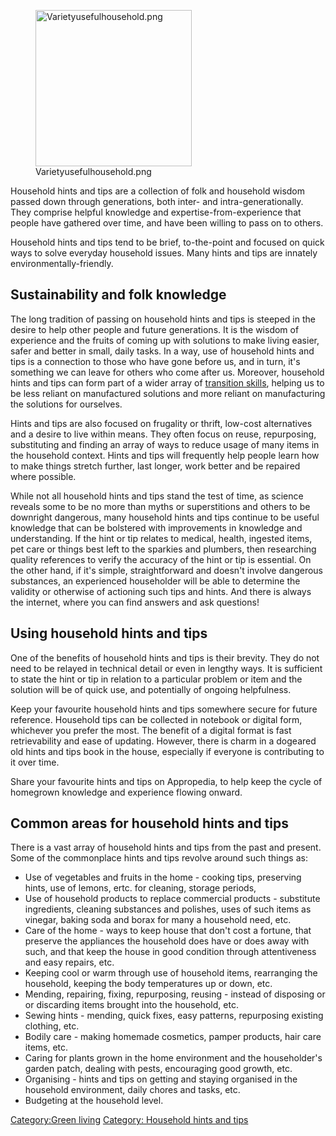 [[File:Varietyusefulhousehold.png|center|250px]]

Household hints and tips are a collection of folk and household wisdom passed down through generations, both inter- and intra-generationally. They comprise helpful knowledge and expertise-from-experience that people have gathered over time, and have been willing to pass on to others. 

Household hints and tips tend to be brief, to-the-point and focused on quick ways to solve everyday household issues. Many hints and tips are innately environmentally-friendly.

== Sustainability and folk knowledge ==
The long tradition of passing on household hints and tips is steeped in the desire to help other people and future generations. It is the wisdom of experience and the fruits of coming up with solutions to make living easier, safer and better in small, daily tasks. In a way, use of household hints and tips is a connection to those who have gone before us, and in turn, it's something we can leave for others who come after us. Moreover, household hints and tips can form part of a wider array of [[transition skills]], helping us to be less reliant on manufactured solutions and more reliant on manufacturing the solutions for ourselves.

Hints and tips are also focused on frugality or thrift, low-cost alternatives and a desire to live within means. They often focus on reuse, repurposing, substituting and finding an array of ways to reduce usage of many items in the household context. Hints and tips will frequently help people learn how to make things stretch further, last longer, work better and be repaired where possible.

While not all household hints and tips stand the test of time, as science reveals some to be no more than myths or superstitions and others to be downright dangerous, many household hints and tips continue to be useful knowledge that can be bolstered with improvements in knowledge and understanding. If the hint or tip relates to medical, health, ingested items, pet care or things best left to the sparkies and plumbers, then researching quality references to verify the accuracy of the hint or tip is essential. On the other hand, if it's simple, straightforward and doesn't involve dangerous substances, an experienced householder will be able to determine the validity or otherwise of actioning such tips and hints. And there is always the internet, where you can find answers and ask questions!

== Using household hints and tips ==
One of the benefits of household hints and tips is their brevity. They do not need to be relayed in technical detail or even in lengthy ways. It is sufficient to state the hint or tip in relation to a particular problem or item and the solution will be of quick use, and potentially of ongoing helpfulness.

Keep your favourite household hints and tips somewhere secure for future reference. Household tips can be collected in notebook or digital form, whichever you prefer the most. The benefit of a digital format is fast retrievability and ease of updating. However, there is charm in a dogeared old hints and tips book in the house, especially if everyone is contributing to it over time.

Share your favourite hints and tips on Appropedia, to help keep the cycle of homegrown knowledge and experience flowing onward.

== Common areas for household hints and tips ==
There is a vast array of household hints and tips from the past and present. Some of the commonplace hints and tips revolve around such things as:

*Use of vegetables and fruits in the home - cooking tips, preserving hints, use of lemons, ertc. for cleaning, storage periods, 
*Use of household products to replace commercial products - substitute ingredients, cleaning substances and polishes, uses of such items as vinegar, baking soda and borax for many a household need, etc.
*Care of the home - ways to keep house that don't cost a fortune, that preserve the appliances the household does have or does away with such, and that keep the house in good condition through attentiveness and easy repairs, etc.
*Keeping cool or warm through use of household items, rearranging the household, keeping the body temperatures up or down, etc.
*Mending, repairing, fixing, repurposing, reusing - instead of disposing or or discarding items brought into the household, etc.
*Sewing hints - mending, quick fixes, easy patterns, repurposing existing clothing, etc.
*Bodily care - making homemade cosmetics, pamper products, hair care items, etc.
*Caring for plants grown in the home environment and the householder's garden patch, dealing with pests, encouraging good growth, etc.
*Organising - hints and tips on getting and staying organised in the household environment, daily chores and tasks, etc.
*Budgeting at the household level.


[[Category:Green living]]
[[Category: Household hints and tips]]
